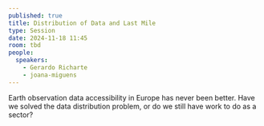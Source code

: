 ```yaml
---
published: true
title: Distribution of Data and Last Mile
type: Session
date: 2024-11-18 11:45
room: tbd
people:
  speakers:
    - Gerardo Richarte
    - joana-miguens
---
```

Earth observation data accessibility in Europe has never been better. Have we solved the data distribution problem, or do we still have work to do as a sector?
